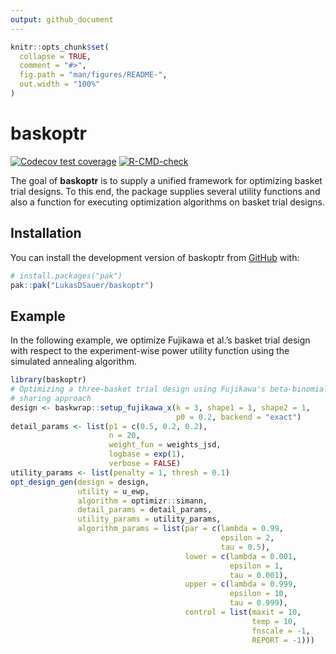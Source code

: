 ```yaml
---
output: github_document
---
```


<!-- README.md is generated from README.Rmd. Please edit that file -->

```r
knitr::opts_chunk$set(
  collapse = TRUE,
  comment = "#>",
  fig.path = "man/figures/README-",
  out.width = "100%"
)
```

# baskoptr

<!-- badges: start -->
[![Codecov test coverage](https://codecov.io/gh/LukasDSauer/baskoptr/graph/badge.svg)](https://app.codecov.io/gh/LukasDSauer/baskoptr)
[![R-CMD-check](https://github.com/LukasDSauer/baskoptr/actions/workflows/R-CMD-check.yaml/badge.svg)](https://github.com/LukasDSauer/baskoptr/actions/workflows/R-CMD-check.yaml)
<!-- badges: end -->

The goal of **baskoptr** is to supply a unified framework for optimizing
basket trial designs. To this end, the package supplies several utility
functions and also a function for executing optimization algorithms on basket
trial designs.

## Installation

You can install the development version of baskoptr from [GitHub](https://github.com/) with:

``` r
# install.packages("pak")
pak::pak("LukasDSauer/baskoptr")
```

## Example

In the following example, we optimize Fujikawa et al.'s basket trial design
with respect to the experiment-wise power utility function using the simulated
annealing algorithm.

```r
library(baskoptr)
# Optimizing a three-basket trial design using Fujikawa's beta-binomial
# sharing approach
design <- baskwrap::setup_fujikawa_x(k = 3, shape1 = 1, shape2 = 1,
                                     p0 = 0.2, backend = "exact")
detail_params <- list(p1 = c(0.5, 0.2, 0.2),
                      n = 20,
                      weight_fun = weights_jsd,
                      logbase = exp(1),
                      verbose = FALSE)
utility_params <- list(penalty = 1, thresh = 0.1)
opt_design_gen(design = design,
               utility = u_ewp,
               algorithm = optimizr::simann,
               detail_params = detail_params,
               utility_params = utility_params,
               algorithm_params = list(par = c(lambda = 0.99,
                                               epsilon = 2,
                                               tau = 0.5),
                                       lower = c(lambda = 0.001,
                                                 epsilon = 1,
                                                 tau = 0.001),
                                       upper = c(lambda = 0.999,
                                                 epsilon = 10,
                                                 tau = 0.999),
                                       control = list(maxit = 10,
                                                      temp = 10,
                                                      fnscale = -1,
                                                      REPORT = -1)))
```

